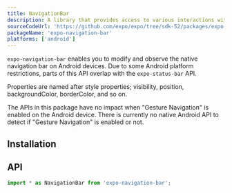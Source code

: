 ```yaml
---
title: NavigationBar
description: A library that provides access to various interactions with the native navigation bar on Android.
sourceCodeUrl: 'https://github.com/expo/expo/tree/sdk-52/packages/expo-navigation-bar'
packageName: 'expo-navigation-bar'
platforms: ['android']
---
```



`expo-navigation-bar` enables you to modify and observe the native navigation bar on Android devices. Due to some Android platform restrictions, parts of this API overlap with the `expo-status-bar` API.

Properties are named after style properties; visibility, position, backgroundColor, borderColor, and so on.

The APIs in this package have no impact when "Gesture Navigation" is enabled on the Android device. There is currently no native Android API to detect if "Gesture Navigation" is enabled or not.

## Installation

<APIInstallSection />

## API

```js
import * as NavigationBar from 'expo-navigation-bar';
```

<APISection packageName="expo-navigation-bar" apiName="NavigationBar" />
